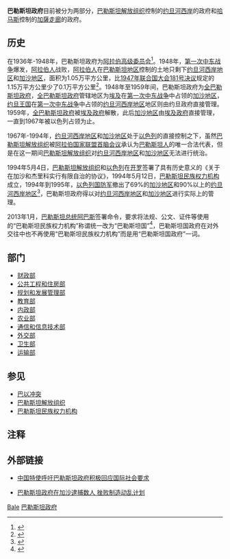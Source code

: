{{巴勒斯坦政治}}
'''巴勒斯坦政府'''目前被分为两部分，[[巴勒斯坦解放组织|巴勒斯坦解放组织]]控制的[[约旦河西岸|约旦河西岸]]的政府和[[哈马斯|哈马斯]]控制的[[加沙|加薩走廊]]的政府。

==历史==
在1936年-1948年，巴勒斯坦政府为[[阿拉伯高级委员会|阿拉伯高级委员会]]<ref>{{cite web|title=吴刚：巴勒斯坦和以色列的民族国家问题|url=http://www.21ccom.net/articles/qqsw/qqgc/article_2013032479714.html|date=2013-03-24|publisher=[[共识网|共识网]]|archiveurl=https://web.archive.org/web/20160121040111/http://www.21ccom.net/articles/qqsw/qqgc/article_2013032479714.html|archivedate=2016-01-21|deadurl=yes|access-date=2013-12-15}}</ref>。1948年，[[第一次中东战争|第一次中东战争]]爆发，[[阿拉伯人|阿拉伯人]]战败，[[阿拉伯人|阿拉伯人]]在[[巴勒斯坦|巴勒斯坦地区]]控制的土地只剩下[[约旦河西岸|约旦河西岸地区]]和[[加沙|加沙地区]]，面积为1.05万平方公里，比[[联合国大会181号决议|1947年联合国大会181号决议]]规定的1.15万平方公里少了0.1万平方公里<ref>{{Cite web |url=http://www.zcom.com/article/43191/ |title=中东战争系列之1——第一次中东战争：以色列血色开国 |access-date=2013-12-15 |archive-date=2014-04-24 |archive-url=https://web.archive.org/web/20140424034633/http://www.zcom.com/article/43191/ |dead-url=yes }}</ref>。1948年至1959年间，巴勒斯坦政府为[[全巴勒斯坦政府|全巴勒斯坦政府]]，[[全巴勒斯坦政府|全巴勒斯坦政府]]管辖地区为[[埃及|埃及]]在[[第一次中东战争|第一次中东战争]]中占领的[[加沙|加沙地区]]，[[约旦|约旦王国]]在[[第一次中东战争|第一次中东战争]]中占领的[[约旦河西岸|约旦河西岸地区]]地区则由约旦政府直接管理。1959年，[[全巴勒斯坦政府|全巴勒斯坦政府]]被[[埃及政府|埃及政府]]解散，此后[[加沙|加沙地区]]由[[埃及政府|埃及政府]]直接管理，一直到1967年被以色列占领为止。

1967年-1994年，[[约旦河西岸|约旦河西岸地区]]和[[加沙|加沙地区]]处于[[以色列|以色列]]的直接控制之下，虽然[[巴勒斯坦解放组织|巴勒斯坦解放组织]]被[[阿拉伯国家联盟首脑会议|阿拉伯国家联盟首脑会议]]承认为[[巴勒斯坦人|巴勒斯坦人]]的唯一合法代表，但是在这一期间[[巴勒斯坦解放组织|巴勒斯坦解放组织]]对[[约旦河西岸|约旦河西岸地区]]和[[加沙|加沙地区]]无法进行统治。

1994年5月4日，[[巴勒斯坦解放组织|巴勒斯坦解放组织]]和[[以色列|以色列]]在[[开罗|开罗]]签署了具有历史意义的《关于在加沙和杰里科实行有限自治的协议》，1994年5月12日，[[巴勒斯坦民族权力机构|巴勒斯坦民族权力机构]]成立，1994年到1995年，[[以色列国防军|以色列国防军]]撤出了69%的[[加沙|加沙地区]]和90%以上的[[约旦河西岸|约旦河西岸地区]]<ref>{{Cite web |url=http://news.xinhuanet.com/world/2004-11/11/content_2203873.htm |title=新华网 - 背景资料：巴以和谈进程 |access-date=2013-12-15 |archive-date=2010-01-18 |archive-url=https://web.archive.org/web/20100118042414/http://news.xinhuanet.com/world/2004-11/11/content_2203873.htm |dead-url=no }}</ref>，巴勒斯坦政府得以对[[约旦河西岸|约旦河西岸地区]]和[[加沙|加沙地区]]进行实际上的管理。

2013年1月，[[巴勒斯坦总统|巴勒斯坦总统]][[阿巴斯|阿巴斯]]签署命令，要求将法规、公文、证件等使用的“巴勒斯坦民族权力机构”称谓统一改为“巴勒斯坦国”<ref>{{Cite web |url=http://www.fmprc.gov.cn/mfa_chn/gjhdq_603914/gj_603916/yz_603918/1206_604042/ |title=中华人民共和国外交部上对巴勒斯坦国的介绍 |access-date=2013-12-15 |archive-date=2015-09-24 |archive-url=https://web.archive.org/web/20150924044626/http://www.fmprc.gov.cn/mfa_chn/gjhdq_603914/gj_603916/yz_603918/1206_604042/ |dead-url=no }}</ref>，巴勒斯坦国政府在对外交往中也不再使用“巴勒斯坦民族权力机构”而是用“巴勒斯坦国政府”一词。

==部门==
*[[巴勒斯坦财政部|财政部]]
*[[巴勒斯坦公共工程和住房部|公共工程和住房部]]
*[[巴勒斯坦规划和发展管理部|规划和发展管理部]]
*[[巴勒斯坦教育部|教育部]]
*[[巴勒斯坦内政部|内政部]]
*[[巴勒斯坦农业部|农业部]]
*[[巴勒斯坦通信和信息技术部|通信和信息技术部]]
*[[巴勒斯坦外交部|外交部]]
*[[巴勒斯坦卫生部|卫生部]]
*[[巴勒斯坦运输部|运输部]]

==参见==
*[[巴以冲突|巴以冲突]]
*[[巴勒斯坦解放组织|巴勒斯坦解放组织]]
*[[巴勒斯坦民族权力机构|巴勒斯坦民族权力机构]]

==注释==
{{reflist|2}}

==外部链接==
*{{zh-cn icon}}[http://www.gov.cn/zwjw/2006-07/02/content_325453.htm 中国特使呼吁巴勒斯坦政府积极回应国际社会要求] {{Wayback|url=http://www.gov.cn/zwjw/2006-07/02/content_325453.htm |date=20190609102739 }}
*{{zh-cn icon}}[http://news.china.com.cn/world/2013-09/08/content_29961585.htm 巴勒斯坦政府在加沙逮捕数人 挫败制造动乱计划] {{Wayback|url=http://news.china.com.cn/world/2013-09/08/content_29961585.htm |date=20131215131705 }}
{{巴勒斯坦政府部门}}
{{亚洲题目|政府}}
[[分类:巴勒斯坦政治|Bale]]
[[分类:巴勒斯坦政府|]]